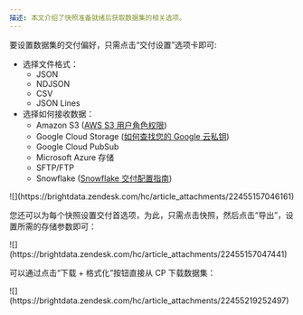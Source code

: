 ```yaml
---
描述: 本文介绍了快照准备就绪后获取数据集的相关选项。
---
```


要设置数据集的交付偏好，只需点击“交付设置”选项卡即可:

-   选择文件格式：
    -   JSON
    -   NDJSON
    -   CSV
    -   JSON Lines
-   选择如何接收数据：
    -   Amazon S3 ([AWS S3 用户角色权限](/datasets/custom-datasets/delivery-options#aws-s3-user-role-permissions))
    -   Google Cloud Storage ([如何查找您的 Google 云私钥](/datasets/custom-datasets/delivery-options#how-to-find-your-google-cloud-private-key))
    -   Google Cloud PubSub
    -   Microsoft Azure 存储
    -   SFTP/FTP
    -   Snowflake ([Snowflake 交付配置指南](/datasets/custom-datasets/delivery-options#snowflake-delivery-configuration-guide-only-visible-to-agents-and-admins))

<Frame>
![](https://brightdata.zendesk.com/hc/article_attachments/22455157046161)
</Frame>

您还可以为每个快照设置交付首选项，为此，只需点击快照，然后点击“导出”，设置所需的存储参数即可：

<Frame>
![](https://brightdata.zendesk.com/hc/article_attachments/22455157047441)
</Frame>

可以通过点击“下载 + 格式化”按钮直接从 CP 下载数据集：
<Frame>
![](https://brightdata.zendesk.com/hc/article_attachments/22455219252497)
</Frame>